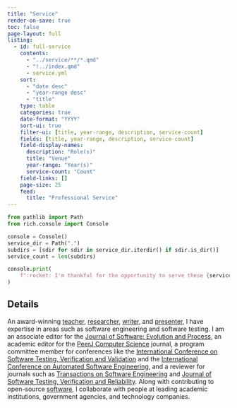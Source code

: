 ```yaml
---
title: "Service"
render-on-save: true
toc: false
page-layout: full
listing:
  - id: full-service
    contents:
      - "../service/**/*.qmd"
      - "!../index.qmd"
      - service.yml
    sort:
      - "date desc"
      - "year-range desc"
      - "title"
    type: table
    categories: true
    date-format: "YYYY"
    sort-ui: true
    filter-ui: [title, year-range, description, service-count]
    fields: [title, year-range, description, service-count]
    field-display-names:
      description: "Role(s)"
      title: "Venue"
      year-range: "Year(s)"
      service-count: "Count"
    field-links: []
    page-size: 25
    feed:
      title: "Professional Service"
---
```


```python
from pathlib import Path
from rich.console import Console

console = Console()
service_dir = Path(".")
subdirs = [sdir for sdir in service_dir.iterdir() if sdir.is_dir()]
service_count = len(subdirs)

console.print(
    f":rocket: I'm thankful for the opportunity to serve these {service_count} different venues!"
)
```

## Details

An award-winning [teacher](/teaching/index.qmd),
[researcher](/research/index.qmd), [writer](research/papers/index.qmd), and
[presenter](research/presentations/index.qmd), I have expertise in areas such
as software engineering and software testing. I am an associate editor for the
[Journal of Software: Evolution and
Process](https://onlinelibrary.wiley.com/journal/20477481), an academic editor
for the [PeerJ Computer Science](https://peerj.com/computer-science/) journal,
a program committee member for conferences like the [International Conference
on Software Testing, Verification and
Validation](https://cs.gmu.edu/icst/index.html) and the [International
Conference on Automated Software
Engineering](https://conf.researchr.org/series/ase), and a reviewer for
journals such as [Transactions on Software
Engineering](https://www.computer.org/csdl/journal/ts) and [Journal of Software
Testing, Verification and
Reliability](https://onlinelibrary.wiley.com/journal/10991689). Along with
contributing to open-source [software](software/), I collaborate with people at
leading academic institutions, government agencies, and technology companies.

:::{#full-service}
:::
